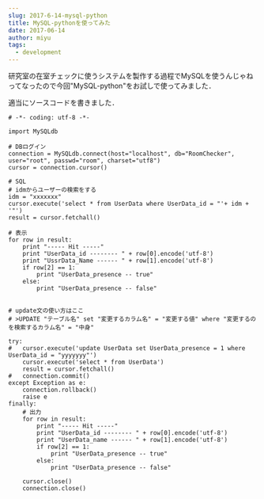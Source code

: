 ```yaml
---
slug: 2017-6-14-mysql-python
title: MySQL-pythonを使ってみた
date: 2017-06-14
author: miyu
tags:
  - development
---
```

研究室の在室チェックに使うシステムを製作する過程でMySQLを使うんじゃねってなったので今回"MySQL-python"をお試しで使ってみました．

適当にソースコードを書きました．

```
# -*- coding: utf-8 -*-

import MySQLdb

# DBログイン
connection = MySQLdb.connect(host="localhost", db="RoomChecker", user="root", passwd="room", charset="utf8")
cursor = connection.cursor()

# SQL
# idmからユーザーの検索をする
idm = "xxxxxxx"
cursor.execute('select * from UserData where UserData_id = "'+ idm + '"')
result = cursor.fetchall()

# 表示
for row in result:
	print "----- Hit -----"
	print "UserData_id -------- " + row[0].encode('utf-8')
	print "UssrData_Name ------ " + row[1].encode('utf-8')
	if row[2] == 1:
		print "UserData_presence -- true"
	else:
		print "UserData_presence -- false"


# update文の使い方はここ
# >UPDATE "テーブル名" set "変更するカラム名" = "変更する値" where "変更するのを検索するカラム名" = "中身"

try:
#	cursor.execute('update UserData set UserData_presence = 1 where UserData_id = "yyyyyyy"')
	cursor.execute('select * from UserData')
	result = cursor.fetchall()
#	connection.commit()
except Exception as e:
	connection.rollback()
	raise e
finally:
	# 出力
	for row in result:
		print "----- Hit -----"
		print "UserData_id -------- " + row[0].encode('utf-8')
		print "UserData_name ------ " + row[1].encode('utf-8')
		if row[2] == 1:
			print "UserData_presence -- true"
		else:
			print "UserData_presence -- false"

	cursor.close()
	connection.close()
```